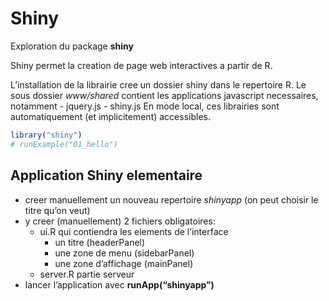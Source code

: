 Shiny
========================================================

Exploration du package **shiny**  

Shiny permet la creation de page web interactives a partir de R.

L'installation de la librairie cree un dossier shiny dans le repertoire R. Le sous dossier *www/shared* contient les applications javascript necessaires, notamment
- jquery.js
- shiny.js
En mode local, ces librairies sont automatiquement (et implicitement) accessibles.

```r
library("shiny")
# runExample("01_hello")
```

Application Shiny elementaire
-----------------------------

- creer manuellement un nouveau repertoire *shinyapp* (on peut choisir le titre qu'on veut)
- y creer (manuellement) 2 fichiers obligatoires:
  - ui.R qui contiendra les elements de l'interface
    - un titre (headerPanel)
    - une zone de menu (sidebarPanel)
    - une zone d'affichage (mainPanel)
  - server.R partie serveur
  
- lancer l'application avec **runApp("shinyapp")**
